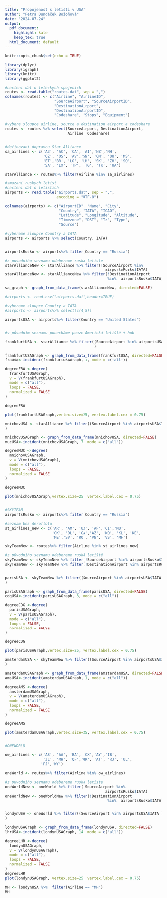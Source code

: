 ---
title: "Propojenost s letišti v USA"
author: "Petra Dundáček Božoňová"
date: "2024-07-24"
output:
  pdf_document:
    highlight: kate
    keep_tex: true
  html_document: default
---

```{r setup, include=FALSE}
knitr::opts_chunk$set(echo = TRUE)

library(dplyr)
library(igraph)
library(knitr)
library(ggplot2)

```


```{r}

#nacteni dat o leteckych spojenich
routes <- read.table("routes.dat", sep = ",")
colnames(routes) <- c("Airline", "AirlineID",
                      "SourceAirport", "SourceAirportID",
                      "DestinationAirport",
                      "DestinationAirportID",
                      "Codeshare", "Stops", "Equipment")

#vybere sloupce airline, source a destination airport a codeshare
routes <- routes %>% select(SourceAirport, DestinationAirport,
                            Airline, Codeshare)


#definovani dopravcu Star Alliance
sa_airlines <- c('A3', 'AC', 'CA', 'AI','NZ','NH', 
                 'OZ', 'OS', 'AV','SN', 'CM', 'OU', 'MS',
                 'ET','BR', 'LO', 'LH', 'SK', 'ZH', 'SQ',
                 'SA', 'LX', 'TP', 'TG', 'TK', 'UA')

starAlliance <- routes%>% filter(Airline %in% sa_airlines)

#smazani ruskych letist
#nacteni dat o letistich
airports <- read.table("airports.dat", sep = ",", 
                       encoding = "UTF-8")

colnames(airports) <- c("AirportID", "Name", "City", 
                        "Country", "IATA", "ICAO",
                        "Latitude", "Longitude", "Altitude",
                        "Timezone", "DST", "Tz", "Type", 
                        "Source")

#vybereme sloupce Country a IATA
airports <- airports %>% select(Country, IATA)


airportsRusko <- airports%>% filter(Country == "Russia")

#z puvodniho seznamu odebereme ruska letiste
starAllianceNew <- starAlliance %>% filter(!SourceAirport %in%
                                             airportsRusko$IATA)
starAllianceNew <- starAllianceNew %>% filter(!DestinationAirport 
                                              %in%  airportsRusko$IATA)

sa_graph <- graph_from_data_frame(starAllianceNew, directed=FALSE)

#airports <- read.csv("airports.dat",header=TRUE)

#vybereme sloupce Country a IATA
#airports <- airports%>% select(c(4,5))

airportsUSA <- airports%>% filter(Country == "United States")


#v původním seznamu ponecháme pouze Americká letiště + hub

frankfurtUSA <- starAlliance %>% filter((SourceAirport %in% airportsUSA$IATA ) & (DestinationAirport == "FRA" )| (SourceAirport == "FRA" ) & (DestinationAirport %in% airportsUSA$IATA )
                                        )

frankfurtUSAGraph <- graph_from_data_frame(frankfurtUSA, directed=FALSE)
fraUSA<-incident(frankfurtUSAGraph, 1, mode = c("all"))

degreeFRA <-degree(
  frankfurtUSAGraph,
  v = V(frankfurtUSAGraph),
  mode = c("all"),
  loops = FALSE,
  normalized = FALSE
)

degreeFRA

plot(frankfurtUSAGraph,vertex.size=25, vertex.label.cex = 0.75)

mnichovUSA <- starAlliance %>% filter((SourceAirport %in% airportsUSA$IATA ) & (DestinationAirport == "MUC" )| (SourceAirport == "MUC" ) & (DestinationAirport %in% airportsUSA$IATA )
)

mnichovUSAGraph <- graph_from_data_frame(mnichovUSA, directed=FALSE)
mucUSA<-incident(mnichovUSAGraph, 7, mode = c("all"))

degreeMUC <-degree(
  mnichovUSAGraph,
  v = V(mnichovUSAGraph),
  mode = c("all"),
  loops = FALSE,
  normalized = FALSE
)

degreeMUC

plot(mnichovUSAGraph,vertex.size=25, vertex.label.cex = 0.75)


#SKYTEAM
airportsRusko <- airports%>% filter(Country == "Russia")

#seznam bez Aeroflotu
st_airlines_new <- c('AR', 'AM', 'UX', 'AF','CI','MU', 
                     'OK', 'DL', 'GA','AZ', 'KQ', 'KL', 'KE',
                     'ME','SV', 'RO', 'VN', 'VS', 'MF')

skyTeamNew <- routes%>% filter(Airline %in% st_airlines_new)

#z původního seznamu odebereme ruská letiště
skyTeamNew <- skyTeamNew %>% filter(!SourceAirport %in% airportsRusko$IATA)
skyTeamNew <- skyTeamNew %>% filter(!DestinationAirport %in% airportsRusko$IATA)


parisUSA <- skyTeamNew %>% filter((SourceAirport %in% airportsUSA$IATA ) & (DestinationAirport == "CDG" )| (SourceAirport == "CDG" ) & (DestinationAirport %in% airportsUSA$IATA )
)

parisUSAGraph <- graph_from_data_frame(parisUSA, directed=FALSE)
cdgUSA<-incident(parisUSAGraph, 3, mode = c("all"))

degreeCDG <-degree(
  parisUSAGraph,
  v = V(parisUSAGraph),
  mode = c("all"),
  loops = FALSE,
  normalized = FALSE
)

degreeCDG

plot(parisUSAGraph,vertex.size=25, vertex.label.cex = 0.75)

amsterdamUSA <- skyTeamNew %>% filter((SourceAirport %in% airportsUSA$IATA ) & (DestinationAirport == "AMS" )| (SourceAirport == "AMS" ) & (DestinationAirport %in% airportsUSA$IATA )
)

amsterdamUSAGraph <- graph_from_data_frame(amsterdamUSA, directed=FALSE)
amsUSA<-incident(amsterdamUSAGraph, 1, mode = c("all"))

degreeAMS <-degree(
  amsterdamUSAGraph,
  v = V(amsterdamUSAGraph),
  mode = c("all"),
  loops = FALSE,
  normalized = FALSE
)

degreeAMS

plot(amsterdamUSAGraph,vertex.size=25, vertex.label.cex = 0.75)


#ONEWORLD

ow_airlines <- c('AS', 'AA', 'BA', 'CX','AY','IB', 
                 'JL', 'MH', 'QF','QR', 'AT', 'RJ', 'UL',
                'FJ','WY')

oneWorld <- routes%>% filter(Airline %in% ow_airlines)

#z puvodniho seznamu odebereme ruska letiste
oneWorldNew <- oneWorld %>% filter(!SourceAirport %in%
                                             airportsRusko$IATA)
oneWorldNew <- oneWorldNew %>% filter(!DestinationAirport 
                                              %in%  airportsRusko$IATA)


londynUSA <- oneWorld %>% filter((SourceAirport %in% airportsUSA$IATA ) & (DestinationAirport == "LHR" )| (SourceAirport == "LHR" ) & (DestinationAirport %in% airportsUSA$IATA )
)

londynUSAGraph <- graph_from_data_frame(londynUSA, directed=FALSE)
lhrUSA<-incident(londynUSAGraph, 14, mode = c("all"))

degreeLHR <-degree(
  londynUSAGraph,
  v = V(londynUSAGraph),
  mode = c("all"),
  loops = FALSE,
  normalized = FALSE
)
degreeLHR
plot(londynUSAGraph, vertex.size=25, vertex.label.cex = 0.75)

MH <- londynUSA %>%  filter(Airline == "MH")
MH

```
